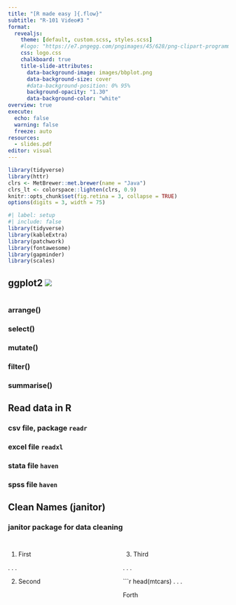 ---
title: "[R made easy ]{.flow}"
subtitle: "R-101 Video#3 "
format:
  revealjs:
    theme: [default, custom.scss, styles.scss]
    #logo: "https://e7.pngegg.com/pngimages/45/628/png-clipart-programming-language-computational-statistics-rstudio-others-blue-angle.png"
    css: logo.css
    chalkboard: true
    title-slide-attributes:
      data-background-image: images/bbplot.png
      data-background-size: cover
      #data-background-position: 0% 95%
      background-opacity: "1.30"
      data-background-color: "white"
overview: true
execute:
  echo: false
  warning: false
  freeze: auto
resources:
  - slides.pdf
editor: visual
---

```{r include=FALSE}
library(tidyverse)
library(httr)
clrs <- MetBrewer::met.brewer(name = "Java")
clrs_lt <- colorspace::lighten(clrs, 0.9)
knitr::opts_chunk$set(fig.retina = 3, collapse = TRUE)
options(digits = 3, width = 75)
```

```{r}
#| label: setup
#| include: false
library(tidyverse)
library(kableExtra)
library(patchwork)
library(fontawesome)
library(gapminder)
library(scales)
```

## [ggplot2]{.flow} ![](images/bbplot.png){background-color="#0298ed"}




# 


### arrange()

### select()

### mutate()

### filter()

### summarise()

## [Read data in R]{.flow} {background-color="#0298ed"}

### csv file, package `readr`

### excel file `readxl`

### stata file `haven`

### spss file `haven`

## [Clean Names (janitor)]{.flow} {background-color="#0298ed"}

### janitor package for data cleaning

##

:::: {.columns}

::: {.column width="50%"}

1. First

. . .

2. Second

:::

::: {.column width="50%"}

3. Third

. . .

```{r}
head(mtcars)
. . .

Forth
:::

::::

